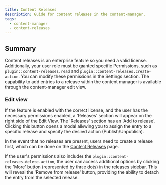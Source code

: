 ```yaml
---
title: Content Releases
description: Guide for content releases in the content-manager.
tags:
  - content-manager
  - content-releases
---
```


## Summary

Content releases is an enterprise feature so you need a valid license.
Additionally, your user role must be granted specific Permissions, such as `plugin::content-releases.read` and `plugin::content-releases.create-action`. You can modify these permissions in the Settings section. The capability to add entries to a release within the content manager is available through the content-manager edit view.

### Edit view

If the feature is enabled with the correct license, and the user has the necessary permissions enabled, a 'Releases' section will appear on the right side of the Edit View. The 'Releases' section has an 'Add to release'. Clicking this button opens a modal allowing you to assign the entry to a specific release and specify the desired action (Publish/Unpublish).

In the event that no releases are present, users need to create a release first, which can be done on the [Content Releases](../content-releases/00-intro.md) page.

If the user's permissions also includes the `plugin::content-releases.delete-action`, the user can access additional options by clicking the 'More' button (represented by three dots) in the releases sidebar. This will reveal the 'Remove from release' button, providing the ability to detach the entry from the selected release.
